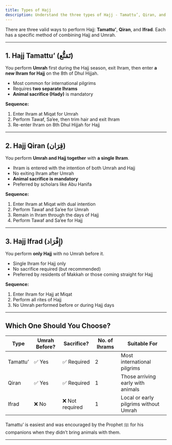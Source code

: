 ```yaml
---
title: Types of Hajj
description: Understand the three types of Hajj - Tamattu’, Qiran, and Ifrad.
---
```



There are three valid ways to perform Hajj: **Tamattu’**, **Qiran**, and **Ifrad**. Each has a specific method of combining Hajj and Umrah.

---

## 1. Hajj Tamattu’ (تَمَتُّع)

You perform **Umrah** first during the Hajj season, exit Ihram, then enter **a new Ihram for Hajj** on the 8th of Dhul Hijjah.

- Most common for international pilgrims
- Requires **two separate Ihrams**
- **Animal sacrifice (Hady)** is mandatory

**Sequence:**
1. Enter Ihram at Miqat for Umrah
2. Perform Tawaf, Sa’ee, then trim hair and exit Ihram
3. Re-enter Ihram on 8th Dhul Hijjah for Hajj

<Citation
  arabic="فَمَن تَمَتَّعَ بِالْعُمْرَةِ إِلَى الْحَجِّ فَمَا اسْتَيْسَرَ مِنَ الْهَدْيِ"
  translation="Whoever performs Umrah [during the Hajj months], followed by Hajj, must offer what can be afforded of sacrificial animal."
  source="Qur’an 2:196"
/>

---

## 2. Hajj Qiran (قِرَان)

You perform **Umrah and Hajj together** with **a single Ihram**.

- Ihram is entered with the intention of both Umrah and Hajj
- No exiting Ihram after Umrah
- **Animal sacrifice is mandatory**
- Preferred by scholars like Abu Hanifa

**Sequence:**
1. Enter Ihram at Miqat with dual intention
2. Perform Tawaf and Sa’ee for Umrah
3. Remain in Ihram through the days of Hajj
4. Perform Tawaf and Sa’ee for Hajj

---

## 3. Hajj Ifrad (إِفْرَاد)

You perform **only Hajj** with no Umrah before it.

- Single Ihram for Hajj only
- No sacrifice required (but recommended)
- Preferred by residents of Makkah or those coming straight for Hajj

**Sequence:**
1. Enter Ihram for Hajj at Miqat
2. Perform all rites of Hajj
3. No Umrah performed before or during Hajj days

---

## Which One Should You Choose?

| Type     | Umrah Before? | Sacrifice? | No. of Ihrams | Suitable For             |
|----------|----------------|------------|----------------|--------------------------|
| Tamattu’ | ✅ Yes         | ✅ Required | 2              | Most international pilgrims |
| Qiran    | ✅ Yes         | ✅ Required | 1              | Those arriving early with animals |
| Ifrad    | ❌ No          | ❌ Not required | 1           | Local or early pilgrims without Umrah |

Tamattu’ is easiest and was encouraged by the Prophet ﷺ for his companions when they didn’t bring animals with them.

<Citation
  translation="If I had known before what I know now, I would not have brought the sacrificial animal, and I would have performed Umrah."
  source='Prophet Muhammad ﷺ – Sahih al-Bukhari, Hadith 1651'
  sourceLink="https://sunnah.com/bukhari:1651"
/>

---
